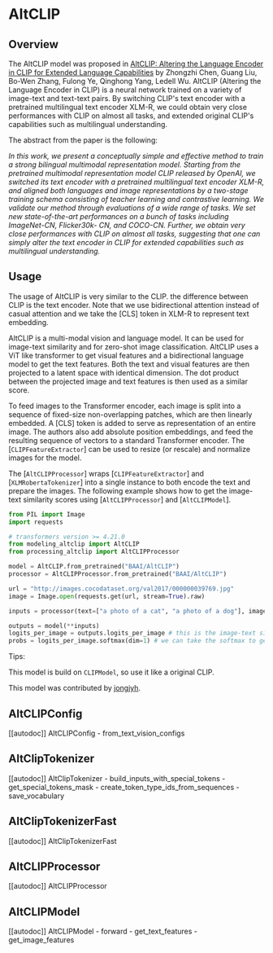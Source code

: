 <!--Copyright 2021 The HuggingFace Team. All rights reserved.

Licensed under the Apache License, Version 2.0 (the "License"); you may not use this file except in compliance with
the License. You may obtain a copy of the License at

http://www.apache.org/licenses/LICENSE-2.0

Unless required by applicable law or agreed to in writing, software distributed under the License is distributed on
an "AS IS" BASIS, WITHOUT WARRANTIES OR CONDITIONS OF ANY KIND, either express or implied. See the License for the
specific language governing permissions and limitations under the License.
-->

# AltCLIP

## Overview

The AltCLIP model was proposed in [AltCLIP: Altering the Language Encoder in CLIP for Extended Language Capabilities](https://arxiv.org/abs/2211.06679v2) by Zhongzhi Chen, Guang Liu, Bo-Wen Zhang, Fulong Ye, Qinghong Yang, Ledell Wu. AltCLIP
(Altering the Language Encoder in CLIP) is a neural network trained on a variety of image-text and text-text pairs. By switching CLIP's
text encoder with a pretrained multilingual text encoder XLM-R, we could obtain very close performances with CLIP on almost all tasks, and extended original CLIP's capabilities such as multilingual understanding.

The abstract from the paper is the following:

*In this work, we present a conceptually simple and effective method to train a strong bilingual multimodal representation model. 
Starting from the pretrained multimodal representation model CLIP released by OpenAI, we switched its text encoder with a pretrained 
multilingual text encoder XLM-R, and aligned both languages and image representations by a two-stage training schema consisting of 
teacher learning and contrastive learning. We validate our method through evaluations of a wide range of tasks. We set new state-of-the-art 
performances on a bunch of tasks including ImageNet-CN, Flicker30k- CN, and COCO-CN. Further, we obtain very close performances with 
CLIP on almost all tasks, suggesting that one can simply alter the text encoder in CLIP for extended capabilities such as multilingual understanding.*

## Usage

The usage of AltCLIP is very similar to the CLIP. the difference between CLIP is the text encoder. Note that we use bidirectional attention instead of casual attention
and we take the [CLS] token in XLM-R to represent text embedding.

AltCLIP is a multi-modal vision and language model. It can be used for image-text similarity and for zero-shot image
classification. AltCLIP uses a ViT like transformer to get visual features and a bidirectional language model to get the text
features. Both the text and visual features are then projected to a latent space with identical dimension. The dot
product between the projected image and text features is then used as a similar score.

To feed images to the Transformer encoder, each image is split into a sequence of fixed-size non-overlapping patches,
which are then linearly embedded. A [CLS] token is added to serve as representation of an entire image. The authors
also add absolute position embeddings, and feed the resulting sequence of vectors to a standard Transformer encoder.
The [`CLIPFeatureExtractor`] can be used to resize (or rescale) and normalize images for the model.

The [`AltCLIPProcessor`] wraps [`CLIPFeatureExtractor`] and [`XLMRobertaTokenizer`] into a single instance to both
encode the text and prepare the images. The following example shows how to get the image-text similarity scores using
[`AltCLIPProcessor`] and [`AltCLIPModel`].


```python
from PIL import Image
import requests

# transformers version >= 4.21.0
from modeling_altclip import AltCLIP
from processing_altclip import AltCLIPProcessor

model = AltCLIP.from_pretrained("BAAI/AltCLIP")
processor = AltCLIPProcessor.from_pretrained("BAAI/AltCLIP")

url = "http://images.cocodataset.org/val2017/000000039769.jpg"
image = Image.open(requests.get(url, stream=True).raw)

inputs = processor(text=["a photo of a cat", "a photo of a dog"], images=image, return_tensors="pt", padding=True)

outputs = model(**inputs)
logits_per_image = outputs.logits_per_image # this is the image-text similarity score
probs = logits_per_image.softmax(dim=1) # we can take the softmax to get the label probabilities
```

Tips:

This model is build on `CLIPModel`, so use it like a original CLIP. 

This model was contributed by [jongjyh](https://huggingface.co/jongjyh).

## AltCLIPConfig

[[autodoc]] AltCLIPConfig
    - from_text_vision_configs

## AltClipTokenizer

[[autodoc]] AltClipTokenizer
    - build_inputs_with_special_tokens
    - get_special_tokens_mask
    - create_token_type_ids_from_sequences
    - save_vocabulary

## AltClipTokenizerFast

[[autodoc]] AltClipTokenizerFast

## AltCLIPProcessor

[[autodoc]] AltCLIPProcessor

## AltCLIPModel

[[autodoc]] AltCLIPModel
    - forward
    - get_text_features
    - get_image_features
